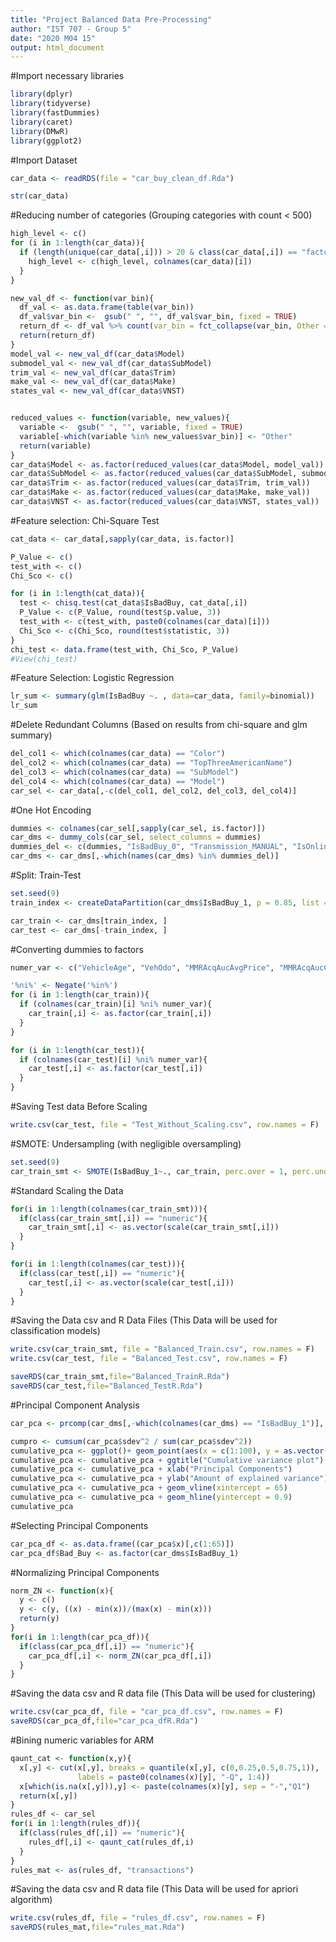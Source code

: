 ---
title: "Project Balanced Data Pre-Processing"
author: "IST 707 - Group 5"
date: "2020 M04 15"
output: html_document
---


#Import necessary libraries
```{r}
library(dplyr)
library(tidyverse)
library(fastDummies)
library(caret)
library(DMwR)
library(ggplot2)
```

#Import Dataset
```{r}
car_data <- readRDS(file = "car_buy_clean_df.Rda")

str(car_data)
```

#Reducing number of categories (Grouping categories with count < 500)
```{r}
high_level <- c()
for (i in 1:length(car_data)){
  if (length(unique(car_data[,i])) > 20 & class(car_data[,i]) == "factor"){
    high_level <- c(high_level, colnames(car_data)[i])
  }
}

new_val_df <- function(var_bin){
  df_val <- as.data.frame(table(var_bin))
  df_val$var_bin <-  gsub(" ", "", df_val$var_bin, fixed = TRUE)
  return_df <- df_val %>% count(var_bin = fct_collapse(var_bin, Other = var_bin[Freq < 500]),wt = Freq)
  return(return_df)
}
model_val <- new_val_df(car_data$Model)
submodel_val <- new_val_df(car_data$SubModel)
trim_val <- new_val_df(car_data$Trim)
make_val <- new_val_df(car_data$Make)
states_val <- new_val_df(car_data$VNST)


reduced_values <- function(variable, new_values){
  variable <-  gsub(" ", "", variable, fixed = TRUE)
  variable[-which(variable %in% new_values$var_bin)] <- "Other"
  return(variable)
}
car_data$Model <- as.factor(reduced_values(car_data$Model, model_val))
car_data$SubModel <- as.factor(reduced_values(car_data$SubModel, submodel_val))
car_data$Trim <- as.factor(reduced_values(car_data$Trim, trim_val))
car_data$Make <- as.factor(reduced_values(car_data$Make, make_val))
car_data$VNST <- as.factor(reduced_values(car_data$VNST, states_val))
```

#Feature selection: Chi-Square Test
```{r}
cat_data <- car_data[,sapply(car_data, is.factor)]

P_Value <- c()
test_with <- c()
Chi_Sco <- c()

for (i in 1:length(cat_data)){
  test <- chisq.test(cat_data$IsBadBuy, cat_data[,i])
  P_Value <- c(P_Value, round(test$p.value, 3))
  test_with <- c(test_with, paste0(colnames(car_data)[i]))
  Chi_Sco <- c(Chi_Sco, round(test$statistic, 3))
}
chi_test <- data.frame(test_with, Chi_Sco, P_Value)
#View(chi_test)
```

#Feature Selection: Logistic Regression
```{r}
lr_sum <- summary(glm(IsBadBuy ~. , data=car_data, family=binomial))
lr_sum
```

#Delete Redundant Columns (Based on results from chi-square and glm summary)
```{r}
del_col1 <- which(colnames(car_data) == "Color")
del_col2 <- which(colnames(car_data) == "TopThreeAmericanName")
del_col3 <- which(colnames(car_data) == "SubModel")
del_col4 <- which(colnames(car_data) == "Model")
car_sel <- car_data[,-c(del_col1, del_col2, del_col3, del_col4)]
```

#One Hot Encoding
```{r}
dummies <- colnames(car_sel[,sapply(car_sel, is.factor)])
car_dms <- dummy_cols(car_sel, select_columns = dummies)
dummies_del <- c(dummies, "IsBadBuy_0", "Transmission_MANUAL", "IsOnlineSale_0")
car_dms <- car_dms[,-which(names(car_dms) %in% dummies_del)]
```

#Split: Train-Test
```{r}
set.seed(9)
train_index <- createDataPartition(car_dms$IsBadBuy_1, p = 0.85, list = FALSE)

car_train <- car_dms[train_index, ]
car_test <- car_dms[-train_index, ]
```

#Converting dummies to factors
```{r}
numer_var <- c("VehicleAge", "VehOdo", "MMRAcqAucAvgPrice", "MMRAcqAucCleanPrice", "MMRAcqRetailAvgPrice", "MMRAcqRetailCleanPrice", "MMRCurrAucAvgPrice", "MMRCurrAucCleanPrice", "MMRCurrRetailAvgPrice", "MMRCurrRetailCleanPrice", "VehBCost", "WarrantyCost")

'%ni%' <- Negate('%in%')
for (i in 1:length(car_train)){
  if (colnames(car_train)[i] %ni% numer_var){
    car_train[,i] <- as.factor(car_train[,i])
  }
}

for (i in 1:length(car_test)){
  if (colnames(car_test)[i] %ni% numer_var){
    car_test[,i] <- as.factor(car_test[,i])
  }
}
```

#Saving Test data Before Scaling
```{r}
write.csv(car_test, file = "Test_Without_Scaling.csv", row.names = F)
```

#SMOTE: Undersampling (with negligible oversampling)
```{r}
set.seed(9)
car_train_smt <- SMOTE(IsBadBuy_1~., car_train, perc.over = 1, perc.under = 10300)
```

#Standard Scaling the Data
```{r}
for(i in 1:length(colnames(car_train_smt))){
  if(class(car_train_smt[,i]) == "numeric"){
    car_train_smt[,i] <- as.vector(scale(car_train_smt[,i]))
  }
}

for(i in 1:length(colnames(car_test))){
  if(class(car_test[,i]) == "numeric"){
    car_test[,i] <- as.vector(scale(car_test[,i]))
  }
}
```

#Saving the Data csv and R Data Files (This Data will be used for classification models)
```{r}
write.csv(car_train_smt, file = "Balanced_Train.csv", row.names = F)
write.csv(car_test, file = "Balanced_Test.csv", row.names = F)

saveRDS(car_train_smt,file="Balanced_TrainR.Rda")
saveRDS(car_test,file="Balanced_TestR.Rda")
```

#Principal Component Analysis
```{r}
car_pca <- prcomp(car_dms[,-which(colnames(car_dms) == "IsBadBuy_1")], center = TRUE, scale = TRUE)

cumpro <- cumsum(car_pca$sdev^2 / sum(car_pca$sdev^2))
cumulative_pca <- ggplot()+ geom_point(aes(x = c(1:100), y = as.vector(cumpro[0:100])))
cumulative_pca <- cumulative_pca + ggtitle("Cumulative variance plot")
cumulative_pca <- cumulative_pca + xlab("Principal Components")
cumulative_pca <- cumulative_pca + ylab("Amount of explained variance")
cumulative_pca <- cumulative_pca + geom_vline(xintercept = 65)
cumulative_pca <- cumulative_pca + geom_hline(yintercept = 0.9)
cumulative_pca
```

#Selecting Principal Components
```{r}
car_pca_df <- as.data.frame((car_pca$x)[,c(1:65)])
car_pca_df$Bad_Buy <- as.factor(car_dms$IsBadBuy_1)
```

#Normalizing Principal Components
```{r}
norm_ZN <- function(x){
  y <- c()
  y <- c(y, ((x) - min(x))/(max(x) - min(x)))
  return(y)
}
for(i in 1:length(car_pca_df)){
  if(class(car_pca_df[,i]) == "numeric"){
    car_pca_df[,i] <- norm_ZN(car_pca_df[,i])
  }
}
```

#Saving the data csv and R data file (This Data will be used for clustering)
```{r}
write.csv(car_pca_df, file = "car_pca_df.csv", row.names = F)
saveRDS(car_pca_df,file="car_pca_dfR.Rda")
```

#Bining numeric variables for ARM
```{r}
qaunt_cat <- function(x,y){ 
  x[,y] <- cut(x[,y], breaks = quantile(x[,y], c(0,0.25,0.5,0.75,1)),
               labels = paste0(colnames(x)[y], "-Q", 1:4))
  x[which(is.na(x[,y])),y] <- paste(colnames(x)[y], sep = "-","Q1")
  return(x[,y])
}
rules_df <- car_sel
for(i in 1:length(rules_df)){
  if(class(rules_df[,i]) == "numeric"){
    rules_df[,i] <- qaunt_cat(rules_df,i)
  }
}
rules_mat <- as(rules_df, "transactions")
```

#Saving the data csv and R data file (This Data will be used for apriori algorithm)
```{r}
write.csv(rules_df, file = "rules_df.csv", row.names = F)
saveRDS(rules_mat,file="rules_mat.Rda")
```
